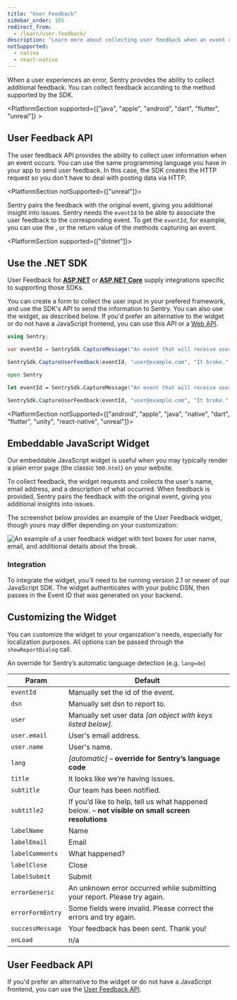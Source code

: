 ```yaml
---
title: "User Feedback"
sidebar_order: 105
redirect_from:
  - /learn/user-feedback/
description: "Learn more about collecting user feedback when an event occurs. Sentry pairs the feedback with the original event, giving you additional insight into issues."
notSupported:
  - native
  - react-native
---
```


When a user experiences an error, Sentry provides the ability to collect additional feedback. You can collect feedback according to the method supported by the SDK.

<PlatformSection supported={["java", "apple", "android", "dart", "flutter", "unreal"]} >

## User Feedback API

The user feedback API provides the ability to collect user information when an event occurs. You can use the same programming language you have in your app to send user feedback. In this case, the SDK creates the HTTP request so you don't have to deal with posting data via HTTP.

<PlatformSection notSupported={["unreal"]}>

Sentry pairs the feedback with the original event, giving you additional insight into issues. Sentry needs the `eventId` to be able to associate the user feedback to the corresponding event. To get the `eventId`, for example, you can use the <PlatformLink to="/configuration/options/#before-send"><PlatformIdentifier name="before-send" /></PlatformLink>, or the return value of the methods capturing an event.

</PlatformSection>

<PlatformContent includePath="enriching-events/user-feedback/sdk-api-example" />

</PlatformSection>

<PlatformSection supported={["dotnet"]}>

## Use the .NET SDK

<Note>

User Feedback for **[ASP.NET](/platforms/dotnet/guides/aspnet/enriching-events/user-feedback/#integration)** or **[ASP.NET Core](/platforms/dotnet/guides/aspnetcore/enriching-events/user-feedback/#integration)** supply integrations specific to supporting those SDKs.

</Note>

You can create a form to collect the user input in your prefered framework, and use the SDK's API to send the information to Sentry. You can also use the widget, as described below. If you'd prefer an alternative to the widget or do not have a JavaScript frontend, you can use this API or a [Web API](/api/projects/submit-user-feedback/).

```csharp {tabTitle:C#}
using Sentry;

var eventId = SentrySdk.CaptureMessage("An event that will receive user feedback.");

SentrySdk.CaptureUserFeedback(eventId, "user@example.com", "It broke.", "The User");
```

```fsharp {tabTitle:F#}
open Sentry

let eventId = SentrySdk.CaptureMessage("An event that will receive user feedback.")

SentrySdk.CaptureUserFeedback(eventId, "user@example.com", "It broke.", "The User")
```

</PlatformSection>

<PlatformSection notSupported={["android", "apple", "java", "native", "dart", "flutter", "unity", "react-native", "unreal"]}>

## Embeddable JavaScript Widget

Our embeddable JavaScript widget is useful when you may typically render a plain error page (the classic `500.html`) on your website.

To collect feedback, the widget requests and collects the user's name, email address, and a description of what occurred. When feedback is provided, Sentry pairs the feedback with the original event, giving you additional insights into issues.

The screenshot below provides an example of the User Feedback widget, though yours may differ depending on your customization:

![An example of a user feedback widget with text boxes for user name, email, and additional details about the break.](user_feedback_widget.png)

### Integration

To integrate the widget, you'll need to be running version 2.1 or newer of our JavaScript SDK. The widget authenticates with your public DSN, then passes in the Event ID that was generated on your backend.

<PlatformContent includePath="enriching-events/user-feedback/example-widget" />

## Customizing the Widget

You can customize the widget to your organization's needs, especially for localization purposes. All options can be passed through the `showReportDialog` call.

An override for Sentry’s automatic language detection (e.g. `lang=de`)

| Param            | Default                                                                                           |
| ---------------- | ------------------------------------------------------------------------------------------------- |
| `eventId`        | Manually set the id of the event.                                                                 |
| `dsn`            | Manually set dsn to report to.                                                                    |
| `user`           | Manually set user data _[an object with keys listed below]_.                                      |
| `user.email`     | User's email address.                                                                             |
| `user.name`      | User's name.                                                                                      |
| `lang`           | _[automatic]_ – **override for Sentry’s language code**                                           |
| `title`          | It looks like we’re having issues.                                                                |
| `subtitle`       | Our team has been notified.                                                                       |
| `subtitle2`      | If you’d like to help, tell us what happened below. – **not visible on small screen resolutions** |
| `labelName`      | Name                                                                                              |
| `labelEmail`     | Email                                                                                             |
| `labelComments`  | What happened?                                                                                    |
| `labelClose`     | Close                                                                                             |
| `labelSubmit`    | Submit                                                                                            |
| `errorGeneric`   | An unknown error occurred while submitting your report. Please try again.                         |
| `errorFormEntry` | Some fields were invalid. Please correct the errors and try again.                                |
| `successMessage` | Your feedback has been sent. Thank you!                                                           |
| `onLoad`         | n/a                                                                                               |

## User Feedback API

If you'd prefer an alternative to the widget or do not have a JavaScript frontend, you can use the [User Feedback API](/api/projects/submit-user-feedback/).

</PlatformSection>
